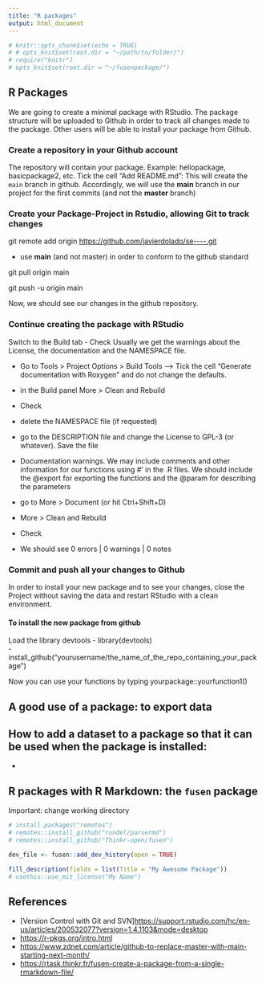 ```yaml
---
title: "R packages"
output: html_document
---
```


```r
# knitr::opts_chunk$set(echo = TRUE)
# # opts_knit$set(root.dir = "~/path/to/folder/")
# require("knitr")
# opts_knit$set(root.dir = "~/fusenpackage/")
```

## R Packages

We are going to create a minimal package with RStudio. The package structure will be uploaded to Github in order to track all changes made to the package. Other users will be able to install your package from Github.

### Create a repository in your Github account

The repository will contain your package. Example: hellopackage, basicpackage2, etc. Tick the cell "Add README.md": This will create the `main` branch in github. Accordingly, we will use the **main** branch in our project for the first commits (and not the **master** branch)

### Create your Package-Project in Rstudio, allowing Git to track changes

git remote add origin <https://github.com/javierdolado/se----.git>

-   use **main** (and not master) in order to conform to the github standard

git pull origin main

git push -u origin main

Now, we should see our changes in the github repository.

### Continue creating the package with RStudio
Switch to the Build tab
- Check
  Usually we get the warnings about the License, the documentation and the NAMESPACE file. 

- Go to Tools > Project Options > Build Tools --> Tick the cell "Generate documentation with Roxygen" and do not change the defaults.

- in the Build panel  More > Clean and Rebuild
- Check
- delete the NAMESPACE file (if requested)
- go to the DESCRIPTION file and change the License to GPL-3 (or whatever). Save the file
- Documentation warnings. We may include comments and other information for our functions using #' in the .R files. We should include the @export for exporting the functions and the @param for describing the parameters
- go to More > Document  (or hit Ctrl+Shift+D)
- More > Clean and Rebuild
- Check
- We should see  0 errors | 0 warnings | 0 notes 

### Commit and push all your changes to Github

In order to install your new package and to see your changes, close the Project without saving the data and restart RStudio with a clean environment.

#### To install the new package from github
Load the library devtools
- library(devtools)  
- install_github("yourusername/the_name_of_the_repo_containing_your_package")

Now you can use your functions by typing
yourpackage::yourfunction1()

## A good use of a package: to export data
How to add a dataset to a package so that it can be used when the package is installed:
-
- 



## R packages with R Markdown: the `fusen` package

Important: change working directory

```r
# install.packages("remotes")
# remotes::install_github("rundel/parsermd")
# remotes::install_github("Thinkr-open/fusen")


```

```r
dev_file <- fusen::add_dev_history(open = TRUE)

```

```r
fill_description(fields = list(Title = "My Awesome Package"))
# usethis::use_mit_license("My Name")
```

## References

-   [Version Control with Git and SVN]<https://support.rstudio.com/hc/en-us/articles/200532077?version=1.4.1103&mode=desktop>
-   <https://r-pkgs.org/intro.html>
-   <https://www.zdnet.com/article/github-to-replace-master-with-main-starting-next-month/>
-   <https://rtask.thinkr.fr/fusen-create-a-package-from-a-single-rmarkdown-file/>
